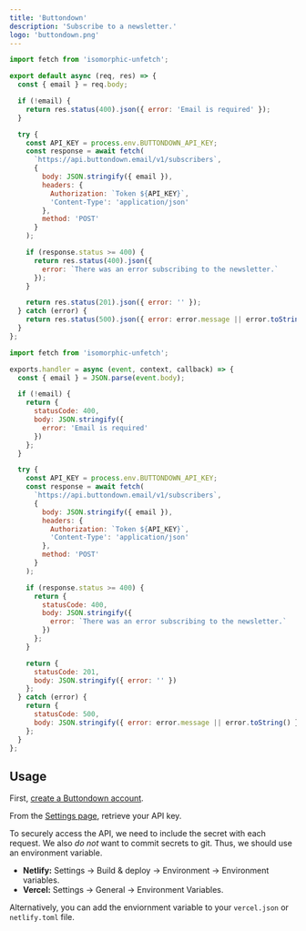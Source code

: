```yaml
---
title: 'Buttondown'
description: 'Subscribe to a newsletter.'
logo: 'buttondown.png'
---
```



<ToggleSwitch />

```js
import fetch from 'isomorphic-unfetch';

export default async (req, res) => {
  const { email } = req.body;

  if (!email) {
    return res.status(400).json({ error: 'Email is required' });
  }

  try {
    const API_KEY = process.env.BUTTONDOWN_API_KEY;
    const response = await fetch(
      `https://api.buttondown.email/v1/subscribers`,
      {
        body: JSON.stringify({ email }),
        headers: {
          Authorization: `Token ${API_KEY}`,
          'Content-Type': 'application/json'
        },
        method: 'POST'
      }
    );

    if (response.status >= 400) {
      return res.status(400).json({
        error: `There was an error subscribing to the newsletter.`
      });
    }

    return res.status(201).json({ error: '' });
  } catch (error) {
    return res.status(500).json({ error: error.message || error.toString() });
  }
};
```

```js
import fetch from 'isomorphic-unfetch';

exports.handler = async (event, context, callback) => {
  const { email } = JSON.parse(event.body);

  if (!email) {
    return {
      statusCode: 400,
      body: JSON.stringify({
        error: 'Email is required'
      })
    };
  }

  try {
    const API_KEY = process.env.BUTTONDOWN_API_KEY;
    const response = await fetch(
      `https://api.buttondown.email/v1/subscribers`,
      {
        body: JSON.stringify({ email }),
        headers: {
          Authorization: `Token ${API_KEY}`,
          'Content-Type': 'application/json'
        },
        method: 'POST'
      }
    );

    if (response.status >= 400) {
      return {
        statusCode: 400,
        body: JSON.stringify({
          error: `There was an error subscribing to the newsletter.`
        })
      };
    }

    return {
      statusCode: 201,
      body: JSON.stringify({ error: '' })
    };
  } catch (error) {
    return {
      statusCode: 500,
      body: JSON.stringify({ error: error.message || error.toString() })
    };
  }
};
```

## Usage

<Step number={1} title="Create Buttondown Account" />

First, [create a Buttondown account](https://buttondown.email).

<Step number={2} title="Find API Key" />

From the [Settings page](https://buttondown.email/settings), retrieve your API key.

<Step number={3} title="Add Environment Variables" />

To securely access the API, we need to include the secret with each request.
We also _do not_ want to commit secrets to git. Thus, we should use an environment variable.

- **Netlify:** Settings -> Build & deploy -> Environment -> Environment variables.
- **Vercel:** Settings -> General -> Environment Variables.

Alternatively, you can add the enviornment variable to your `vercel.json` or `netlify.toml` file.
